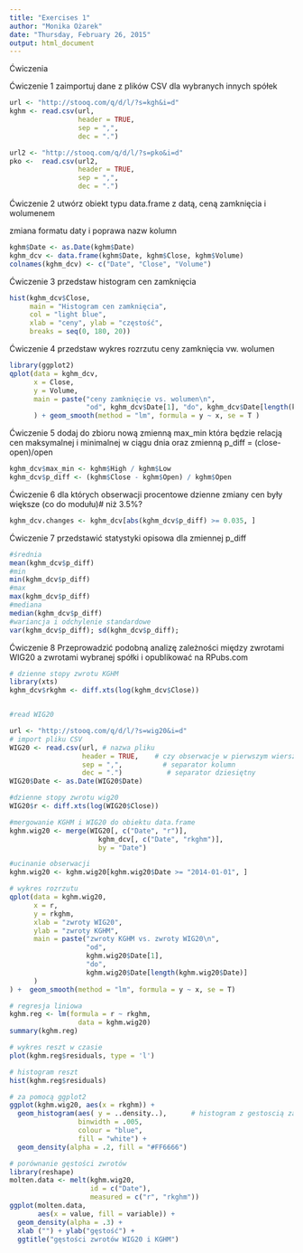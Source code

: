 ```yaml
---
title: "Exercises 1"
author: "Monika Ożarek"
date: "Thursday, February 26, 2015"
output: html_document
---
```

Ćwiczenia

Ćwiczenie 1
zaimportuj dane z plików CSV dla wybranych innych spółek

```r

url <- "http://stooq.com/q/d/l/?s=kgh&i=d"
kghm <- read.csv(url, 
                 header = TRUE,
                 sep = ",",
                 dec = ".")

url2 <- "http://stooq.com/q/d/l/?s=pko&i=d"
pko <-  read.csv(url2, 
                 header = TRUE,
                 sep = ",",
                 dec = ".")
```

Ćwiczenie 2
 utwórz obiekt typu data.frame z datą, ceną zamknięcia i wolumenem

zmiana formatu daty i poprawa nazw kolumn
```r
kghm$Date <- as.Date(kghm$Date)
kghm_dcv <- data.frame(kghm$Date, kghm$Close, kghm$Volume)
colnames(kghm_dcv) <- c("Date", "Close", "Volume")
```

Ćwiczenie 3
przedstaw histogram cen zamknięcia
```r
hist(kghm_dcv$Close, 
     main = "Histogram cen zamknięcia", 
     col = "light blue", 
     xlab = "ceny", ylab = "częstość",
     breaks = seq(0, 180, 20))
```

Ćwiczenie 4
przedstaw wykres rozrzutu ceny zamknięcia vw. wolumen
```r
library(ggplot2)
qplot(data = kghm_dcv, 
      x = Close,
      y = Volume,
      main = paste("ceny zamknięcie vs. wolumen\n", 
                   "od", kghm_dcv$Date[1], "do", kghm_dcv$Date[length(kghm_dcv$Date)])
      ) + geom_smooth(method = "lm", formula = y ~ x, se = T )

```

Ćwiczenie 5
dodaj do zbioru nową zmienną max_min
która będzie relacją cen maksymalnej i minimalnej w ciągu dnia
oraz zmienną p_diff = (close-open)/open

```r
kghm_dcv$max_min <- kghm$High / kghm$Low
kghm_dcv$p_diff <- (kghm$Close - kghm$Open) / kghm$Open

```

Ćwiczenie 6
dla których obserwacji procentowe dzienne zmiany cen były większe
(co do modułu)# niż 3.5%?

```r
kghm_dcv.changes <- kghm_dcv[abs(kghm_dcv$p_diff) >= 0.035, ]

```

Ćwiczenie 7
przedstawić statystyki opisowa dla zmiennej  p_diff

```r
#średnia
mean(kghm_dcv$p_diff)
#min
min(kghm_dcv$p_diff)
#max
max(kghm_dcv$p_diff)
#mediana
median(kghm_dcv$p_diff)
#wariancja i odchylenie standardowe
var(kghm_dcv$p_diff); sd(kghm_dcv$p_diff); 
```

Ćwiczenie 8
Przeprowadzić podobną analizę zależności między zwrotami WIG20
a zwrotami wybranej spółki i opublikować na RPubs.com

```r
# dzienne stopy zwrotu KGHM
library(xts)
kghm_dcv$rkghm <- diff.xts(log(kghm_dcv$Close))


#read WIG20

url <- "http://stooq.com/q/d/l/?s=wig20&i=d"
# import pliku CSV
WIG20 <- read.csv(url, # nazwa pliku
                  header = TRUE,    # czy obserwacje w pierwszym wierszu?
                  sep = ",",          # separator kolumn
                  dec = ".")	       # separator dziesiętny
WIG20$Date <- as.Date(WIG20$Date)

#dzienne stopy zwrotu wig20
WIG20$r <- diff.xts(log(WIG20$Close))

#mergowanie KGHM i WIG20 do obiektu data.frame
kghm.wig20 <- merge(WIG20[, c("Date", "r")],
                      kghm_dcv[, c("Date", "rkghm")],
                      by = "Date")

#ucinanie obserwacji
kghm.wig20 <- kghm.wig20[kghm.wig20$Date >= "2014-01-01", ]

# wykres rozrzutu
qplot(data = kghm.wig20,
      x = r,
      y = rkghm,
      xlab = "zwroty WIG20",
      ylab = "zwroty KGHM",
      main = paste("zwroty KGHM vs. zwroty WIG20\n",
                   "od",
                   kghm.wig20$Date[1],
                   "do",
                   kghm.wig20$Date[length(kghm.wig20$Date)]
      )
) +  geom_smooth(method = "lm", formula = y ~ x, se = T)

# regresja liniowa
kghm.reg <- lm(formula = r ~ rkghm,
                 data = kghm.wig20)
summary(kghm.reg)

# wykres reszt w czasie
plot(kghm.reg$residuals, type = 'l')

# histogram reszt
hist(kghm.reg$residuals)

# za pomocą ggplot2
ggplot(kghm.wig20, aes(x = rkghm)) +
  geom_histogram(aes( y = ..density..),      # histogram z gestoscią zamiast liczebnością na osi y
                 binwidth = .005,
                 colour = "blue",
                 fill = "white") +
  geom_density(alpha = .2, fill = "#FF6666")

# porównanie gęstości zwrotów
library(reshape)
molten.data <- melt(kghm.wig20,
                    id = c("Date"),
                    measured = c("r", "rkghm"))
ggplot(molten.data,
       aes(x = value, fill = variable)) +
  geom_density(alpha = .3) +
  xlab ("") + ylab("gęstość") +
  ggtitle("gęstości zwrotów WIG20 i KGHM")

```